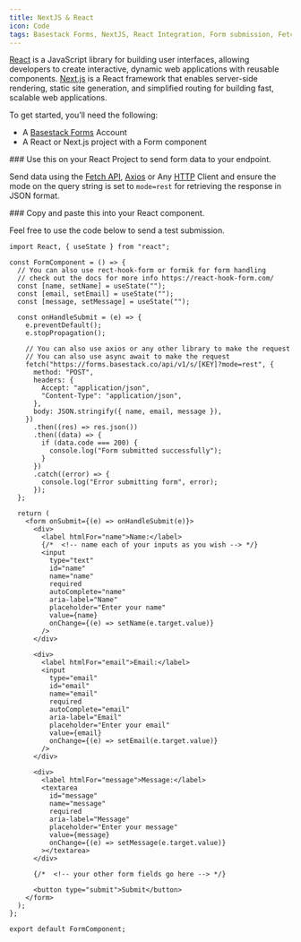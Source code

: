 ```yaml
---
title: NextJS & React
icon: Code
tags: Basestack Forms, NextJS, React Integration, Form submission, Fetch API, Axios, React, Next.js, API integration, JSON response, Web development, Developer tools, "2025"
---
```



[React](https://react.dev/?ref=basestack.co) is a JavaScript library for building user interfaces, allowing developers to create interactive, dynamic web applications with reusable components. [Next.js](https://nextjs.org/?ref=basestack.co) is a React framework that enables server-side rendering, static site generation, and simplified routing for building fast, scalable web applications.

To get started, you’ll need the following:

- A [Basestack Forms](https://forms.basestack.co) Account
- A React or Next.js project with a Form component

<Steps>

<Step>
### Use this on your React Project to send form data to your endpoint.

Send data using the [Fetch API](https://developer.mozilla.org/en-US/docs/Web/API/Fetch_API?ref=basestack.co), [Axios](https://axios-http.com/?ref=basestack.co) or Any [HTTP](https://developer.mozilla.org/en-US/docs/Web/HTTP?ref=basestack.co) Client and ensure the mode on the query string is set to `mode=rest` for retrieving the response in JSON format.

</Step>
<Step>
### Copy and paste this into your React component.

Feel free to use the code below to send a test submission.

```tsx copy title="contact.tsx"
import React, { useState } from "react";

const FormComponent = () => {
  // You can also use rect-hook-form or formik for form handling
  // check out the docs for more info https://react-hook-form.com/
  const [name, setName] = useState("");
  const [email, setEmail] = useState("");
  const [message, setMessage] = useState("");

  const onHandleSubmit = (e) => {
    e.preventDefault();
    e.stopPropagation();

    // You can also use axios or any other library to make the request
    // You can also use async await to make the request
    fetch("https://forms.basestack.co/api/v1/s/[KEY]?mode=rest", {
      method: "POST",
      headers: {
        Accept: "application/json",
        "Content-Type": "application/json",
      },
      body: JSON.stringify({ name, email, message }),
    })
      .then((res) => res.json())
      .then((data) => {
        if (data.code === 200) {
          console.log("Form submitted successfully");
        }
      })
      .catch((error) => {
        console.log("Error submitting form", error);
      });
  };

  return (
    <form onSubmit={(e) => onHandleSubmit(e)}>
      <div>
        <label htmlFor="name">Name:</label>
        {/*  <!-- name each of your inputs as you wish --> */}
        <input
          type="text"
          id="name"
          name="name"
          required
          autoComplete="name"
          aria-label="Name"
          placeholder="Enter your name"
          value={name}
          onChange={(e) => setName(e.target.value)}
        />
      </div>

      <div>
        <label htmlFor="email">Email:</label>
        <input
          type="email"
          id="email"
          name="email"
          required
          autoComplete="email"
          aria-label="Email"
          placeholder="Enter your email"
          value={email}
          onChange={(e) => setEmail(e.target.value)}
        />
      </div>

      <div>
        <label htmlFor="message">Message:</label>
        <textarea
          id="message"
          name="message"
          required
          aria-label="Message"
          placeholder="Enter your message"
          value={message}
          onChange={(e) => setMessage(e.target.value)}
        ></textarea>
      </div>

      {/*  <!-- your other form fields go here --> */}

      <button type="submit">Submit</button>
    </form>
  );
};

export default FormComponent;
```

</Step>
</Steps>
